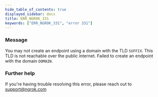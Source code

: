 ```yaml
---
hide_table_of_contents: true
displayed_sidebar: docs
title: ERR_NGROK_331
keywords: ["ERR_NGROK_331", "error 331"]
---
```


### Message

You may not create an endpoint using a domain with the TLD `SUFFIX`. This TLD is not reachable over the public internet. Failed to create an endpoint with the domain `DOMAIN`.

### Further help

If you're having trouble resolving this error, please reach out to [support@ngrok.com](mailto:support@ngrok.com?subject=Help%20with%20ERR_NGROK_331)

